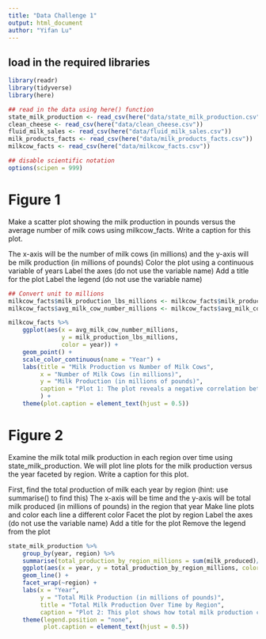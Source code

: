 ```yaml
---
title: "Data Challenge 1"
output: html_document
author: "Yifan Lu"
---
```


## load in the required libraries 

```r
library(readr)
library(tidyverse)
library(here)

## read in the data using here() function
state_milk_production <- read_csv(here("data/state_milk_production.csv"))
clean_cheese <- read_csv(here("data/clean_cheese.csv"))
fluid_milk_sales <- read_csv(here("data/fluid_milk_sales.csv"))
milk_products_facts <- read_csv(here("data/milk_products_facts.csv"))
milkcow_facts <- read_csv(here("data/milkcow_facts.csv"))

## disable scientific notation
options(scipen = 999)
```
# Figure 1
Make a scatter plot showing the milk production in pounds versus the average number of milk cows using milkcow_facts. Write a caption for this plot.

The x-axis will be the number of milk cows (in millions) and the y-axis will be milk production (in millions of pounds)
Color the plot using a continuous variable of years
Label the axes (do not use the variable name)
Add a title for the plot
Label the legend (do not use the variable name)
```r
## Convert unit to millions
milkcow_facts$milk_production_lbs_millions <- milkcow_facts$milk_production_lbs / 1e6
milkcow_facts$avg_milk_cow_number_millions <- milkcow_facts$avg_milk_cow_number / 1e6

milkcow_facts %>%
    ggplot(aes(x = avg_milk_cow_number_millions,
               y = milk_production_lbs_millions,
               color = year)) +
    geom_point() +
    scale_color_continuous(name = "Year") +
    labs(title = "Milk Production vs Number of Milk Cows",
         x = "Number of Milk Cows (in millions)",
         y = "Milk Production (in millions of pounds)",
         caption = "Plot 1: The plot reveals a negative correlation between the number of\n milk cows and milk production."
         ) +
    theme(plot.caption = element_text(hjust = 0.5))
```

# Figure 2
Examine the milk total milk production in each region over time using state_milk_production. We will plot line plots for the milk production versus the year faceted by region. Write a caption for this plot.

First, find the total production of milk each year by region (hint: use summarise() to find this)
The x-axis will be time and the y-axis will be total milk produced (in millions of pounds) in the region that year
Make line plots and color each line a different color
Facet the plot by region
Label the axes (do not use the variable name)
Add a title for the plot
Remove the legend from the plot
```r
state_milk_production %>%
    group_by(year, region) %>%
    summarise(total_production_by_region_millions = sum(milk_produced)/ 1e6) %>%
    ggplot(aes(x = year, y = total_production_by_region_millions, color = region)) +
    geom_line() +
    facet_wrap(~region) +
    labs(x = "Year",
         y = "Total Milk Production (in millions of pounds)",
         title = "Total Milk Production Over Time by Region",
         caption = "Plot 2: This plot shows how total milk production changes over time by different region. It demonstrates that in\n 'Lake States', 'Mountain', 'Pacific', 'Southern Plains' regions, total milk production generally increases over time. \nOther regions had only subtle or no changes") +
    theme(legend.position = "none",
          plot.caption = element_text(hjust = 0.5))
```